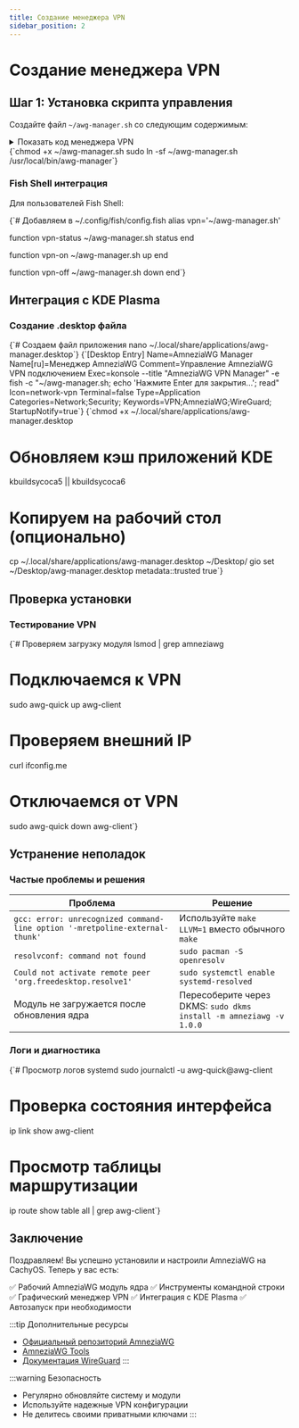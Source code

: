 ```yaml
---
title: Создание менеджера VPN
sidebar_position: 2
---
```



# Создание менеджера VPN

## Шаг 1: Установка скрипта управления

Создайте файл `~/awg-manager.sh` со следующим содержимым:

<details>
<summary>Показать код менеджера VPN</summary>

```bash
#!/bin/bash

# AmneziaWG VPN Manager
# Цвета для вывода
RED='\033[0;31m'
GREEN='\033[0;32m'
YELLOW='\033[1;33m'
BLUE='\033[0;34m'
NC='\033[0m' # No Color

CONFIG_NAME="awg-client"

# Функция для проверки статуса VPN
check_status() {
    echo -e "${BLUE}=== Проверка статуса VPN ===${NC}"

    # Проверяем, активен ли интерфейс
    if sudo awg show "$CONFIG_NAME" &>/dev/null; then
        echo -e "${GREEN}✓ VPN подключен${NC}"

        # Показываем информацию об интерфейсе
        echo -e "\n${YELLOW}Информация об интерфейсе:${NC}"
        sudo awg show "$CONFIG_NAME"

        # Проверяем внешний IP
        echo -e "\n${YELLOW}Проверка внешнего IP:${NC}"
        external_ip=$(curl -s --connect-timeout 5 ifconfig.me 2>/dev/null)
        if [ $? -eq 0 ] && [ -n "$external_ip" ]; then
            echo "Ваш внешний IP: $external_ip"

            # Проверяем провайдера
            echo -e "\n${YELLOW}Информация о провайдере:${NC}"
            provider_info=$(curl -s --connect-timeout 5 "http://ip-api.com/json/$external_ip" 2>/dev/null | jq -r '.org // empty' 2>/dev/null)
            if [ -n "$provider_info" ]; then
                echo "Провайдер: $provider_info"
            else
                echo "Не удалось определить провайдера"
            fi

            # Дополнительная информация о местоположении
            location_info=$(curl -s --connect-timeout 5 "http://ip-api.com/json/$external_ip" 2>/dev/null | jq -r '.country + ", " + .city' 2>/dev/null)
            if [ -n "$location_info" ] && [ "$location_info" != "null, null" ]; then
                echo "Местоположение: $location_info"
            fi

            echo -e "${GREEN}✓ VPN работает! Трафик маршрутизируется через VPN-сервер${NC}"
        else
            echo -e "${RED}✗ Не удалось получить внешний IP${NC}"
        fi

        return 0
    else
        echo -e "${RED}✗ VPN отключен${NC}"
        return 1
    fi
}

# Функция для подключения VPN
connect_vpn() {
    echo -e "${BLUE}=== Подключение к VPN ===${NC}"

    if sudo awg show "$CONFIG_NAME" &>/dev/null; then
        echo -e "${YELLOW}VPN уже подключен!${NC}"
        return 0
    fi

    echo "Подключаемся..."
    if sudo awg-quick up "$CONFIG_NAME"; then
        echo -e "${GREEN}✓ VPN успешно подключен!${NC}"
        sleep 2
        check_status
    else
        echo -e "${RED}✗ Ошибка подключения VPN${NC}"
        return 1
    fi
}

# Функция для отключения VPN
disconnect_vpn() {
    echo -e "${BLUE}=== Отключение VPN ===${NC}"

    if ! sudo awg show "$CONFIG_NAME" &>/dev/null; then
        echo -e "${YELLOW}VPN уже отключен!${NC}"
        return 0
    fi

    echo "Отключаемся..."
    if sudo awg-quick down "$CONFIG_NAME"; then
        echo -e "${GREEN}✓ VPN успешно отключен!${NC}"
    else
        echo -e "${RED}✗ Ошибка отключения VPN${NC}"
        return 1
    fi
}

# Функция для перезапуска VPN
restart_vpn() {
    echo -e "${BLUE}=== Перезапуск VPN ===${NC}"
    disconnect_vpn
    sleep 2
    connect_vpn
}

# Функция для сравнения IP с VPN и без VPN
compare_ips() {
    echo -e "${BLUE}=== Сравнение IP адресов ===${NC}"

    # Проверяем текущее состояние
    vpn_active=false
    if sudo awg show "$CONFIG_NAME" &>/dev/null; then
        vpn_active=true
        echo -e "${GREEN}VPN сейчас включен${NC}"

        # Получаем IP с VPN
        echo "Получаем IP с VPN..."
        vpn_ip=$(curl -s --connect-timeout 10 ifconfig.me 2>/dev/null)
        if [ -n "$vpn_ip" ]; then
            echo "IP с VPN: $vpn_ip"

            # Получаем информацию о провайдере с VPN
            vpn_provider=$(curl -s --connect-timeout 5 "http://ip-api.com/json/$vpn_ip" 2>/dev/null | jq -r '.org + " (" + .country + ", " + .city + ")"' 2>/dev/null)
            if [ -n "$vpn_provider" ] && [ "$vpn_provider" != "null (null, null)" ]; then
                echo "Провайдер с VPN: $vpn_provider"
            fi
        else
            echo -e "${RED}Не удалось получить IP с VPN${NC}"
            return 1
        fi

        # Временно отключаем VPN
        echo -e "\n${YELLOW}Временно отключаем VPN для сравнения...${NC}"
        sudo awg-quick down "$CONFIG_NAME" &>/dev/null
        sleep 3
    else
        echo -e "${YELLOW}VPN сейчас отключен${NC}"
    fi

    # Получаем реальный IP
    echo "Получаем реальный IP..."
    real_ip=$(curl -s --connect-timeout 10 ifconfig.me 2>/dev/null)
    if [ -n "$real_ip" ]; then
        echo "Реальный IP: $real_ip"

        # Получаем информацию о реальном провайдере
        real_provider=$(curl -s --connect-timeout 5 "http://ip-api.com/json/$real_ip" 2>/dev/null | jq -r '.org + " (" + .country + ", " + .city + ")"' 2>/dev/null)
        if [ -n "$real_provider" ] && [ "$real_provider" != "null (null, null)" ]; then
            echo "Ваш провайдер: $real_provider"
        fi
    else
        echo -e "${RED}Не удалось получить реальный IP${NC}"
    fi

    # Восстанавливаем VPN если был включен
    if [ "$vpn_active" = true ]; then
        echo -e "\n${YELLOW}Восстанавливаем VPN соединение...${NC}"
        sudo awg-quick up "$CONFIG_NAME" &>/dev/null
        if [ $? -eq 0 ]; then
            echo -e "${GREEN}✓ VPN восстановлен${NC}"
        else
            echo -e "${RED}✗ Ошибка восстановления VPN${NC}"
        fi
    fi

    # Сравниваем результаты
    if [ -n "$vpn_ip" ] && [ -n "$real_ip" ] && [ "$vpn_ip" != "$real_ip" ]; then
        echo -e "\n${GREEN}✓ VPN работает корректно! IP адреса отличаются.${NC}"
        echo -e "Реальный IP скрыт через VPN-сервер."
    elif [ -n "$vpn_ip" ] && [ -n "$real_ip" ] && [ "$vpn_ip" = "$real_ip" ]; then
        echo -e "\n${RED}⚠ Внимание! IP адреса одинаковые. Возможно, VPN не работает.${NC}"
    fi
}

# Функция для показа логов
show_logs() {
    echo -e "${BLUE}=== Последние логи systemd ===${NC}"
    sudo journalctl -u "awg-quick@$CONFIG_NAME" --no-pager -n 20
}

# Функция для управления автозапуском
manage_autostart() {
    local service="awg-quick@$CONFIG_NAME"

    if systemctl is-enabled "$service" &>/dev/null; then
        echo -e "${YELLOW}Автозапуск VPN включен${NC}"
        echo "1) Отключить автозапуск"
        echo "2) Назад"
        read -p "Выберите опцию: " choice
        case $choice in
            1)
                sudo systemctl disable "$service"
                sudo systemctl stop "$service" 2>/dev/null
                echo -e "${GREEN}✓ Автозапуск отключен${NC}"
                ;;
        esac
    else
        echo -e "${YELLOW}Автозапуск VPN отключен${NC}"
        echo "1) Включить автозапуск"
        echo "2) Назад"
        read -p "Выберите опцию: " choice
        case $choice in
            1)
                sudo systemctl enable "$service"
                echo -e "${GREEN}✓ Автозапуск включен${NC}"
                ;;
        esac
    fi
}

# Функция для генерации нового конфига
regenerate_config() {
    echo -e "${BLUE}=== Генерация нового конфига ===${NC}"
    echo -e "${YELLOW}Внимание! Это отключит текущее соединение и создаст новый конфиг.${NC}"
    read -p "Продолжить? (y/N): " confirm

    if [[ $confirm =~ ^[Yy]$ ]]; then
        # Отключаем VPN если подключен
        sudo awg-quick down "$CONFIG_NAME" 2>/dev/null

        # Переходим в домашнюю директорию и генерируем новый конфиг
        cd ~
        if [ -f "genconf.sh" ]; then
            echo "Генерируем новый конфиг..."
            ./genconf.sh
            if [ -f "awg-client.conf" ]; then
                sudo mv awg-client.conf "/etc/amnezia/amneziawg/awg-client.conf"
                echo -e "${GREEN}✓ Новый конфиг создан!${NC}"
                echo "Хотите сразу подключиться? (y/N): "
                read connect_now
                if [[ $connect_now =~ ^[Yy]$ ]]; then
                    connect_vpn
                fi
            else
                echo -e "${RED}✗ Ошибка создания конфига${NC}"
            fi
        else
            echo -e "${RED}✗ Файл genconf.sh не найден в домашней директории${NC}"
        fi
    fi
}

# Главное меню
show_menu() {
    clear
    echo -e "${BLUE}=====================================${NC}"
    echo -e "${BLUE}    AmneziaWG VPN Manager v1.0${NC}"
    echo -e "${BLUE}=====================================${NC}"
    echo
    echo "1) 📊 Проверить статус VPN"
    echo "2) 🔛 Подключить VPN"
    echo "3) 🔴 Отключить VPN"
    echo "4) 🔄 Перезапустить VPN"
    echo "5) 🔍 Сравнить IP (с VPN и без VPN)"
    echo "6) ⚙️  Управление автозапуском"
    echo "7) 📝 Показать логи"
    echo "8) 🆕 Сгенерировать новый конфиг WARP"
    echo "9) 🚪 Выход"
    echo
}

# Основной цикл
main() {
    # Проверяем права root для некоторых команд
    if ! command -v awg &> /dev/null; then
        echo -e "${RED}✗ AmneziaWG не установлен или не найден в PATH${NC}"
        exit 1
    fi

    while true; do
        show_menu
        read -p "Выберите опцию (1-9): " choice
        echo

        case $choice in
            1) check_status ;;
            2) connect_vpn ;;
            3) disconnect_vpn ;;
            4) restart_vpn ;;
            5) compare_ips ;;
            6) manage_autostart ;;
            7) show_logs ;;
            8) regenerate_config ;;
            9)
                echo -e "${GREEN}До свидания!${NC}"
                exit 0
                ;;
            *)
                echo -e "${RED}Неверная опция!${NC}"
                ;;
        esac

        echo
        read -p "Нажмите Enter для продолжения..."
    done
}

# Если скрипт запущен с параметрами, выполняем соответствующую функцию
case "$1" in
    status|check) check_status ;;
    up|connect|on) connect_vpn ;;
    down|disconnect|off) disconnect_vpn ;;
    restart) restart_vpn ;;
    compare|test) compare_ips ;;
    logs) show_logs ;;
    *) main ;;
esac
```

</details>

<CodeBlock language="bash">
{`chmod +x ~/awg-manager.sh
sudo ln -sf ~/awg-manager.sh /usr/local/bin/awg-manager`}
</CodeBlock>

### Fish Shell интеграция

Для пользователей Fish Shell:

<CodeBlock language="fish">
{`# Добавляем в ~/.config/fish/config.fish
alias vpn='~/awg-manager.sh'

function vpn-status
    ~/awg-manager.sh status
end

function vpn-on
    ~/awg-manager.sh up
end

function vpn-off
    ~/awg-manager.sh down
end`}
</CodeBlock>

## Интеграция с KDE Plasma

### Создание .desktop файла

<CodeBlock language="bash">
{`# Создаем файл приложения
nano ~/.local/share/applications/awg-manager.desktop`}
</CodeBlock>

<CodeBlock language="ini">
{`[Desktop Entry]
Name=AmneziaWG Manager
Name[ru]=Менеджер AmneziaWG
Comment=Управление AmneziaWG VPN подключением
Exec=konsole --title "AmneziaWG VPN Manager" -e fish -c "~/awg-manager.sh; echo 'Нажмите Enter для закрытия...'; read"
Icon=network-vpn
Terminal=false
Type=Application
Categories=Network;Security;
Keywords=VPN;AmneziaWG;WireGuard;
StartupNotify=true`}
</CodeBlock>

<CodeBlock language="bash">
{`chmod +x ~/.local/share/applications/awg-manager.desktop

# Обновляем кэш приложений KDE
kbuildsycoca5 || kbuildsycoca6

# Копируем на рабочий стол (опционально)
cp ~/.local/share/applications/awg-manager.desktop ~/Desktop/
gio set ~/Desktop/awg-manager.desktop metadata::trusted true`}
</CodeBlock>

## Проверка установки

### Тестирование VPN

<CodeBlock language="bash">
{`# Проверяем загрузку модуля
lsmod | grep amneziawg

# Подключаемся к VPN
sudo awg-quick up awg-client

# Проверяем внешний IP
curl ifconfig.me

# Отключаемся от VPN
sudo awg-quick down awg-client`}
</CodeBlock>

## Устранение неполадок

### Частые проблемы и решения

| Проблема | Решение |
|----------|---------|
| `gcc: error: unrecognized command-line option '-mretpoline-external-thunk'` | Используйте `make LLVM=1` вместо обычного `make` |
| `resolvconf: command not found` | `sudo pacman -S openresolv` |
| `Could not activate remote peer 'org.freedesktop.resolve1'` | `sudo systemctl enable systemd-resolved` |
| Модуль не загружается после обновления ядра | Пересоберите через DKMS: `sudo dkms install -m amneziawg -v 1.0.0` |

### Логи и диагностика

<CodeBlock language="bash">
{`# Просмотр логов systemd
sudo journalctl -u awg-quick@awg-client

# Проверка состояния интерфейса
ip link show awg-client

# Просмотр таблицы маршрутизации
ip route show table all | grep awg-client`}
</CodeBlock>

## Заключение

Поздравляем! Вы успешно установили и настроили AmneziaWG на CachyOS. Теперь у вас есть:

✅ Рабочий AmneziaWG модуль ядра
✅ Инструменты командной строки
✅ Графический менеджер VPN
✅ Интеграция с KDE Plasma
✅ Автозапуск при необходимости

:::tip Дополнительные ресурсы
- [Официальный репозиторий AmneziaWG](https://github.com/amnezia-vpn/amneziawg-linux-kernel-module)
- [AmneziaWG Tools](https://github.com/amnezia-vpn/amneziawg-tools)
- [Документация WireGuard](https://www.wireguard.com/)
:::

:::warning Безопасность
- Регулярно обновляйте систему и модули
- Используйте надежные VPN конфигурации
- Не делитесь своими приватными ключами
:::
